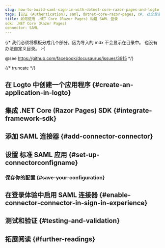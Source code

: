 ```yaml
---
slug: how-to-build-saml-sign-in-with-dotnet-core-razor-pages-and-logto
tags: [认证 (Authentication), saml, dotnet-core-razor-pages, c#, 社交登录, 登录, 登录]
title: 如何使用 .NET Core (Razor Pages) 构建 SAML 登录
sdk: .NET Core (Razor Pages)
connector: SAML
---
```


{/*
  我们必须将模板分成几个部分，因为导入的 mdx 不会显示在目录中。
  也没有办法自定义目录。 :-)

  @see https://github.com/facebook/docusaurus/issues/3915
*/}




{/* truncate */}

<Intro connector={connector} sdk=".NET Core (Razor Pages)" link="https://learn.microsoft.com/aspnet/core/razor-pages" />

## 在 Logto 中创建一个应用程序 \{#create-an-application-in-logto}

<CreateApplication type="传统 Web" framework=".NET Core (Razor Pages)" />

## 集成 .NET Core (Razor Pages) SDK \{#integrate-framework-sdk}

<IntegrateSdk />

## 添加 SAML 连接器 \{#add-connector-connector}

<AddSocialConnector connector={connector} framework=".NET Core (Razor Pages)" />

## 设置 标准 SAML 应用 \{#set-up-connectorconfigname}

<ConnectorGuide />

### 保存你的配置 \{#save-your-configuration}

<SaveYourConfiguration connector={connector} />

## 在登录体验中启用 SAML 连接器 \{#enable-connector-connector-in-sign-in-experience}

<EnableSocialConnector connector={connector} />

## 测试和验证 \{#testing-and-validation}

<TestingAndValidation connector={connector} sdk=".NET Core (Razor Pages)" />

## 拓展阅读 \{#further-readings}

<FurtherReadings />